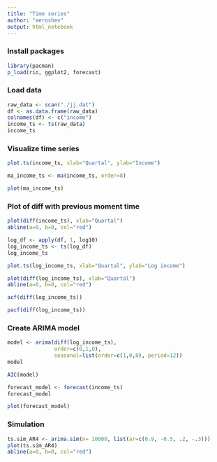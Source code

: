 ```yaml
---
title: "Time series"
author: "aeroshev"
output: html_notebook
---
```


### Install packages
```r
library(pacman)
p_load(rio, ggplot2, forecast)
```

### Load data
```r
raw_data <- scan("./jj.dat")
df <- as.data.frame(raw_data)
colnames(df) <- c("income")
income_ts <- ts(raw_data)
income_ts
```

### Visualize time series
```r
plot.ts(income_ts, xlab="Quartal", ylab="Income")
```
```r
ma_income_ts <- ma(income_ts, order=8)

plot(ma_income_ts)
```


### Plot of diff with previous moment time
```r
plot(diff(income_ts), xlab="Quartal")
abline(a=0, b=0, col="red")
```

```r
log_df <- apply(df, 1, log10)
log_income_ts <- ts(log_df)
log_income_ts
```

```r
plot.ts(log_income_ts, xlab="Quartal", ylab="Log income")
```
```r
plot(diff(log_income_ts), xlab="Quartal")
abline(a=0, b=0, col="red")
```


```r
acf(diff(log_income_ts))
```

```r
pacf(diff(log_income_ts))
```

### Create ARIMA model
```r
model <- arima(diff(log_income_ts), 
               order=c(0,1,0), 
               seasonal=list(order=c(1,0,0), period=12))
model
```
```r
AIC(model)
```

```r
forecast_model <- forecast(income_ts)
forecast_model
```

```r
plot(forecast_model)
```

### Simulation
```r
ts.sim_AR4 <- arima.sim(n= 10000, list(ar=c(0.9, -0.5, .2, -.3)))
plot(ts.sim_AR4)
abline(a=0, b=0, col="red")
```


